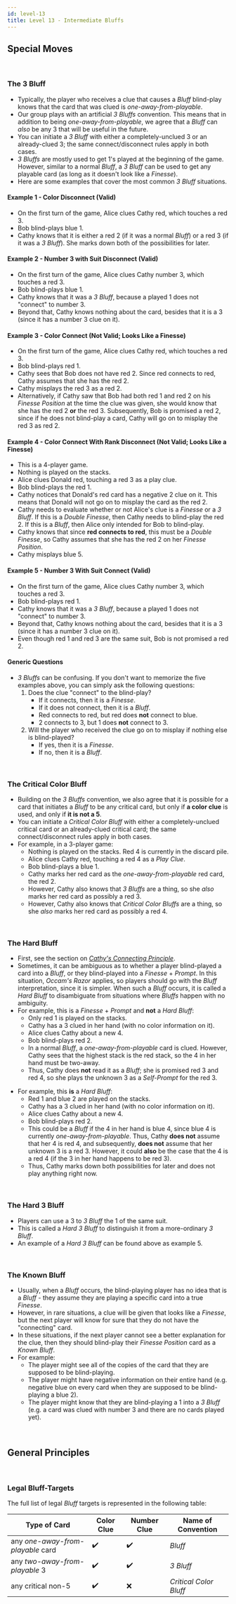```yaml
---
id: level-13
title: Level 13 - Intermediate Bluffs
---
```



## Special Moves

<br />

### The 3 Bluff

- Typically, the player who receives a clue that causes a _Bluff_ blind-play knows that the card that was clued is _one-away-from-playable_.
- Our group plays with an artificial _3 Bluffs_ convention. This means that in addition to being _one-away-from-playable_, we agree that a _Bluff_ can _also_ be any 3 that will be useful in the future.
- You can initiate a _3 Bluff_ with either a completely-unclued 3 or an already-clued 3; the same connect/disconnect rules apply in both cases.
- _3 Bluffs_ are mostly used to get 1's played at the beginning of the game. However, similar to a normal _Bluff_, a _3 Bluff_ can be used to get any playable card (as long as it doesn't look like a _Finesse_).
- Here are some examples that cover the most common _3 Bluff_ situations.

#### Example 1 - **Color Disconnect** (Valid)

- On the first turn of the game, Alice clues Cathy red, which touches a red 3.
- Bob blind-plays blue 1.
- Cathy knows that it is either a red 2 (if it was a normal _Bluff_) or a red 3 (if it was a _3 Bluff_). She marks down both of the possibilities for later.

<BluffColorDisconnect />

#### Example 2 - **Number 3 with Suit Disconnect** (Valid)

- On the first turn of the game, Alice clues Cathy number 3, which touches a red 3.
- Bob blind-plays blue 1.
- Cathy knows that it was a _3 Bluff_, because a played 1 does not "connect" to number 3.
- Beyond that, Cathy knows nothing about the card, besides that it is a 3 (since it has a number 3 clue on it).

<Number3WithSuitDisconnect />

#### Example 3 - **Color Connect** (Not Valid; Looks Like a Finesse)

- On the first turn of the game, Alice clues Cathy red, which touches a red 3.
- Bob blind-plays red 1.
- Cathy sees that Bob does not have red 2. Since red connects to red, Cathy assumes that she has the red 2.
- Cathy misplays the red 3 as a red 2.
- Alternatively, if Cathy saw that Bob had both red 1 and red 2 on his _Finesse Position_ at the time the clue was given, she would know that she has the red 2 **or** the red 3. Subsequently, Bob is promised a red 2, since if he does not blind-play a card, Cathy will go on to misplay the red 3 as red 2.

<ColorConnectNotValid />

#### Example 4 - **Color Connect With Rank Disconnect** (Not Valid; Looks Like a Finesse)

- This is a 4-player game.
- Nothing is played on the stacks.
- Alice clues Donald red, touching a red 3 as a play clue.
- Bob blind-plays the red 1.
- Cathy notices that Donald's red card has a negative 2 clue on it. This means that Donald will not go on to misplay the card as the red 2.
- Cathy needs to evaluate whether or not Alice's clue is a _Finesse_ or a _3 Bluff_. If this is a _Double Finesse_, then Cathy needs to blind-play the red 2. If this is a _Bluff_, then Alice only intended for Bob to blind-play.
- Cathy knows that since **red connects to red**, this must be a _Double Finesse_, so Cathy assumes that she has the red 2 on her _Finesse Position_.
- Cathy misplays blue 5.

<ColorConnectWithRankDisconnect />

#### Example 5 - **Number 3 With Suit Connect** (Valid)

- On the first turn of the game, Alice clues Cathy number 3, which touches a red 3.
- Bob blind-plays red 1.
- Cathy knows that it was a _3 Bluff_, because a played 1 does not "connect" to number 3.
- Beyond that, Cathy knows nothing about the card, besides that it is a 3 (since it has a number 3 clue on it).
- Even though red 1 and red 3 are the same suit, Bob is not promised a red 2.

<Number3WithSuitConnect />

#### Generic Questions

- _3 Bluffs_ can be confusing. If you don't want to memorize the five examples above, you can simply ask the following questions:
  1. Does the clue "connect" to the blind-play?
     - If it connects, then it is a _Finesse_.
     - If it does not connect, then it is a _Bluff_.
     - Red connects to red, but red does **not** connect to blue.
     - 2 connects to 3, but 1 does **not** connect to 3.
  1. Will the player who received the clue go on to misplay if nothing else is blind-played?
     - If yes, then it is a _Finesse_.
     - If no, then it is a _Bluff_.

<br />

### The Critical Color Bluff

- Building on the _3 Bluffs_ convention, we also agree that it is possible for a card that initiates a _Bluff_ to be any critical card, but only if **a color clue** is used, and only if **it is not a 5**.
- You can initiate a _Critical Color Bluff_ with either a completely-unclued critical card or an already-clued critical card; the same connect/disconnect rules apply in both cases.
- For example, in a 3-player game:
  - Nothing is played on the stacks. Red 4 is currently in the discard pile.
  - Alice clues Cathy red, touching a red 4 as a _Play Clue_.
  - Bob blind-plays a blue 1.
  - Cathy marks her red card as the _one-away-from-playable_ red card, the red 2.
  - However, Cathy also knows that _3 Bluffs_ are a thing, so she _also_ marks her red card as possibly a red 3.
  - However, Cathy also knows that _Critical Color Bluffs_ are a thing, so she _also_ marks her red card as possibly a red 4.

<CriticalColorBluff />

<br />

### The Hard Bluff

- First, see the section on _[Cathy's Connecting Principle](level-11.mdx#cathys-connecting-principle-part-2)_.
- Sometimes, it can be ambiguous as to whether a player blind-played a card into a _Bluff_, or they blind-played into a _Finesse_ + _Prompt_. In this situation, _Occam's Razor_ applies, so players should go with the _Bluff_ interpretation, since it is simpler. When such a _Bluff_ occurs, it is called a _Hard Bluff_ to disambiguate from situations where _Bluffs_ happen with no ambiguity.
- For example, this is a _Finesse_ + _Prompt_ and **not** a _Hard Bluff_:
  - Only red 1 is played on the stacks.
  - Cathy has a 3 clued in her hand (with no color information on it).
  - Alice clues Cathy about a new 4.
  - Bob blind-plays red 2.
  - In a normal _Bluff_, a _one-away-from-playable_ card is clued. However, Cathy sees that the highest stack is the red stack, so the 4 in her hand must be two-away.
  - Thus, Cathy does **not** read it as a _Bluff_; she is promised red 3 and red 4, so she plays the unknown 3 as a _Self-Prompt_ for the red 3.

<FinessePromptNotHardBluff />

- For example, this **is** a _Hard Bluff_:
  - Red 1 and blue 2 are played on the stacks.
  - Cathy has a 3 clued in her hand (with no color information on it).
  - Alice clues Cathy about a new 4.
  - Bob blind-plays red 2.
  - This could be a _Bluff_ if the 4 in her hand is blue 4, since blue 4 is currently _one-away-from-playable_. Thus, Cathy **does not** assume that her 4 is red 4, and subsequently, **does not** assume that her unknown 3 is a red 3. However, it could **also** be the case that the 4 is a red 4 (if the 3 in her hand happens to be red 3).
  - Thus, Cathy marks down both possibilities for later and does not play anything right now.

<HardBluff />

<br />

### The Hard 3 Bluff

- Players can use a 3 to _3 Bluff_ the 1 of the same suit.
- This is called a _Hard 3 Bluff_ to distinguish it from a more-ordinary _3 Bluff_.
- An example of a _Hard 3 Bluff_ can be found above as example 5.

<br />

### The Known Bluff

- Usually, when a _Bluff_ occurs, the blind-playing player has no idea that is a _Bluff_ - they assume they are playing a specific card into a true _Finesse_.
- However, in rare situations, a clue will be given that looks like a _Finesse_, but the next player will know for sure that they do not have the "connecting" card.
- In these situations, if the next player cannot see a better explanation for the clue, then they should blind-play their _Finesse Position_ card as a _Known Bluff_.
- For example:
  - The player might see all of the copies of the card that they are supposed to be blind-playing.
  - The player might have negative information on their entire hand (e.g. negative blue on every card when they are supposed to be blind-playing a blue 2).
  - The player might know that they are blind-playing a 1 into a _3 Bluff_ (e.g. a card was clued with number 3 and there are no cards played yet).

<br />

## General Principles

<br />

### Legal Bluff-Targets

The full list of legal _Bluff_ targets is represented in the following table:

| Type of Card                      | Color Clue | Number Clue | Name of Convention     |
| --------------------------------- | ---------- | ----------- | ---------------------- |
| any _one-away-from-playable_ card | ✔️         | ✔️          | _Bluff_                |
| any _two-away-from-playable_ 3    | ✔️         | ✔️          | _3 Bluff_              |
| any critical non-5                | ✔️         | ❌          | _Critical Color Bluff_ |

